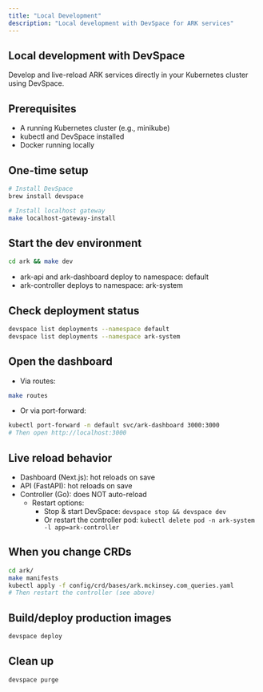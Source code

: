 ```yaml
---
title: "Local Development"
description: "Local development with DevSpace for ARK services"
---
```


## Local development with DevSpace

Develop and live-reload ARK services directly in your Kubernetes cluster using DevSpace.

## Prerequisites
- A running Kubernetes cluster (e.g., minikube)
- kubectl and DevSpace installed
- Docker running locally

## One-time setup
```bash
# Install DevSpace
brew install devspace

# Install localhost gateway
make localhost-gateway-install
```

## Start the dev environment
```bash
cd ark && make dev
```
- ark-api and ark-dashboard deploy to namespace: default
- ark-controller deploys to namespace: ark-system

## Check deployment status
```bash
devspace list deployments --namespace default
devspace list deployments --namespace ark-system
```

## Open the dashboard
- Via routes:
```bash
make routes
```

- Or via port-forward:
```bash
kubectl port-forward -n default svc/ark-dashboard 3000:3000
# Then open http://localhost:3000
```

## Live reload behavior
- Dashboard (Next.js): hot reloads on save
- API (FastAPI): hot reloads on save
- Controller (Go): does NOT auto-reload
  - Restart options:
    - Stop & start DevSpace: `devspace stop && devspace dev`
    - Or restart the controller pod: `kubectl delete pod -n ark-system -l app=ark-controller`

## When you change CRDs
```bash
cd ark/
make manifests
kubectl apply -f config/crd/bases/ark.mckinsey.com_queries.yaml
# Then restart the controller (see above)
```

## Build/deploy production images
```bash
devspace deploy
```

## Clean up
```bash
devspace purge
```
